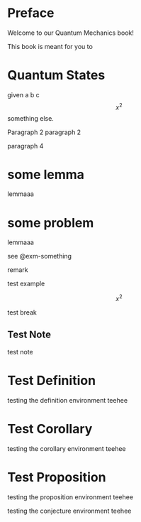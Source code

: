 # Preface {.unnumbered}

Welcome to our Quantum Mechanics book!

This book is meant for you to 


:::{.theorem #thm-state}
# Quantum States
given a b c 
$$x^2$$
something else.

Paragraph 2
paragraph 2


paragraph 4
:::

:::{.lemma #lem-something}
# some lemma
lemmaaa
:::

:::{.example #exm-something}
# some problem
lemmaaa
:::
see @exm-something

:::{.remark #rem-something}
remark
:::

:::{.warning}
test example

$$ x^2$$ 

test break
:::

:::{.callout-note collapse="true" icon="false"}
# Test Note
test note
:::

:::{.definition #def-something}
# Test Definition
testing the definition environment teehee
:::

:::{.corollary #cor-something}
# Test Corollary 
testing the corollary environment teehee
:::

:::{.proposition #prp-something}
# Test Proposition 
testing the proposition environment teehee
:::

:::{.conjecture #cnj-something}
testing the conjecture environment teehee
:::
